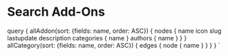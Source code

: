 
<MetadataHeader title="Search Add-ons" />

# Search Add-Ons

<SearchAddons addons={props.data.allAddon.nodes} categories={props.data.allCategory.edges} />


  query {
    allAddon(sort: {fields: name, order: ASC}) {
      nodes {
        name
        icon
        slug
        lastupdate
        description
        categories {
          name
        }
        authors {
          name
        }
      }
    }
    allCategory(sort: {fields: name, order: ASC}) {
      edges {
        node {
          name
        }
      }
    }
  }
`
